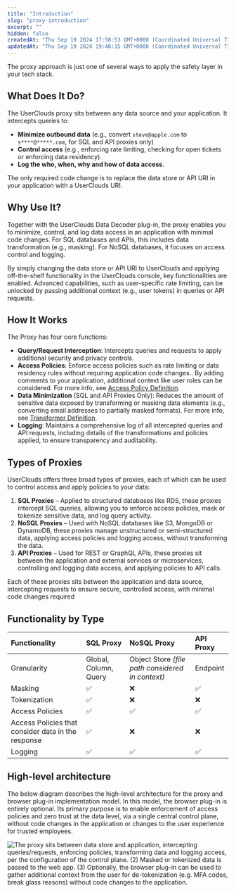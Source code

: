 ```yaml
---
title: "Introduction"
slug: "proxy-introduction"
excerpt: ""
hidden: false
createdAt: "Thu Sep 19 2024 17:50:53 GMT+0000 (Coordinated Universal Time)"
updatedAt: "Thu Sep 19 2024 19:48:15 GMT+0000 (Coordinated Universal Time)"
---
```


The proxy approach is just one of several ways to apply the safety layer in your tech stack.

## What Does It Do?

The UserClouds proxy sits between any data source and your application. It intercepts queries to:

- **Minimize outbound data** (e.g., convert `steve@apple.com` to `s****@*****.com`, for SQL and API proxies only)
- **Control access** (e.g., enforcing rate limiting, checking for open tickets or enforcing data residency).
- **Log the who, when, why and how of data access**.

The only required code change is to replace the data store or API URI in your application with a UserClouds URI.

## Why Use It?

Together with the UserClouds Data Decoder plug-in, the proxy enables you to minimize, control, and log data access in an application with minimal code changes. For SQL databases and APIs, this includes data transformation (e.g., masking). For NoSQL databases, it focuses on access control and logging.

By simply changing the data store or API URI to UserClouds and applying off-the-shelf functionality in the UserClouds console, key functionalities are enabled. Advanced capabilities, such as user-specific rate limiting, can be unlocked by passing additional context (e.g., user tokens) in queries or API requests.

## How It Works

The Proxy has four core functions:

- **Query/Request Interception**: Intercepts queries and requests to apply additional security and privacy controls.
- **Access Policies**: Enforce access policies such as rate limiting or data residency rules without requiring application code changes.. By adding comments to your application, additional context like user roles can be considered. For more info, see [Access Policy Definition](/docs/guides/definitions/access-policies).
- **Data Minimization** (SQL and API Proxies Only): Reduces the amount of sensitive data exposed by transforming or masking data elements (e.g., converting email addresses to partially masked formats). For more info, see [Transformer Definition](/docs/guides/definitions/transformers).
- **Logging**: Maintains a comprehensive log of all intercepted queries and API requests, including details of the transformations and policies applied, to ensure transparency and auditability.

## Types of Proxies

UserClouds offers three broad types of proxies, each of which can be used to control access and apply policies to your data:

1. **SQL Proxies** – Applied to structured databases like RDS, these proxies intercept SQL queries, allowing you to enforce access policies, mask or tokenize sensitive data, and log query activity.
2. **NoSQL Proxies** – Used with NoSQL databases like S3, MongoDB or DynamoDB, these proxies manage unstructured or semi-structured data, applying access policies and logging access, without transforming the data.
3. **API Proxies** – Used for REST or GraphQL APIs, these proxies sit between the application and external services or microservices, controlling and logging data access, and applying policies to API calls.

Each of these proxies sits between the application and data source, intercepting requests to ensure secure, controlled access, with minimal code changes required

## Functionality by Type

| Functionality                                      | SQL Proxy             | NoSQL Proxy                                      | API Proxy |
| :------------------------------------------------- | :-------------------- | :----------------------------------------------- | :-------- |
| Granularity                                        | Global, Column, Query | Object Store _(file path considered in context)_ | Endpoint  |
| Masking                                            | ✅                    | ❌                                               | ✅        |
| Tokenization                                       | ✅                    | ❌                                               | ❌        |
| Access Policies                                    | ✅                    | ✅                                               | ✅        |
| Access Policies that consider data in the response | ✅                    | ❌                                               | ❌        |
| Logging                                            | ✅                    | ✅                                               | ✅        |

## High-level architecture

The below diagram describes the high-level architecture for the proxy and browser plug-in implementation model. In this model, the browser plug-in is entirely optional. Its primary purpose is to enable enforcement of access policies and zero trust at the data level, via a single central control plane, without code changes in the application or changes to the user experience for trusted employees.

![The proxy sits between data store and application, intercepting queries/requests, enforcing policies, transforming data and logging access, per the configuration of the control plane. (2) Masked or tokenized data is passed to the web app. (3) Optionally, the browser plug-in can be used to gather additional context from the user for de-tokenization (e.g. MFA codes, break glass reasons) without code changes to the application.](/assets/images/auth-flow.webp)
